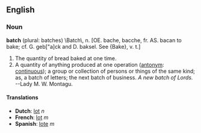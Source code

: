 ==English==
=== Noun ===
'''batch''' (plural: batches)
<nowiki>\Batch\,</nowiki> n. [OE. bache, bacche, fr. AS. bacan to bake; cf.
G. geb["a]ck and D. baksel. See {Bake}, v. t.]
#The quantity of bread baked at one time.
#A quantity of anything produced at one operation ([[antonym]]: [[continuous]]); a group or collection of persons or things of the same kind; as, a batch of letters; the next batch of business. ''A new batch of Lords.'' --Lady M. W. Montagu.
====Translations====
*'''Dutch''': [[lot]] ''n''
*'''French''': [[lot]] ''m''
*'''Spanish''': [[lote]] ''m''